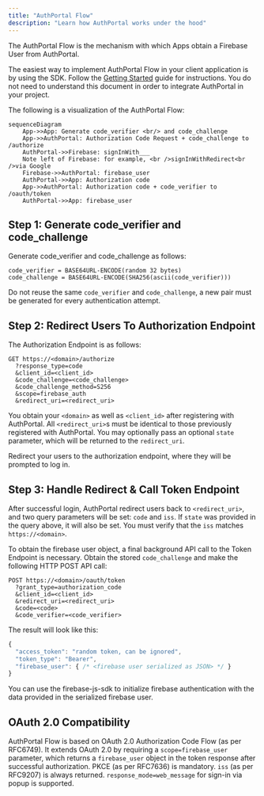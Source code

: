 ```yaml
---
title: "AuthPortal Flow"
description: "Learn how AuthPortal works under the hood"
---
```


The AuthPortal Flow is the mechanism with which Apps obtain a Firebase User from AuthPortal.

The easiest way to implement AuthPortal Flow in your client application is by using the SDK. Follow the [Getting Started](./GettingStarted.md) guide for instructions. You do not need to understand this document in order to integrate AuthPortal in your project.

The following is a visualization of the AuthPortal Flow:

```mermaid
sequenceDiagram
    App->>App: Generate code_verifier <br/> and code_challenge
    App->>AuthPortal: Authorization Code Request + code_challenge to /authorize
    AuthPortal->>Firebase: signInWith___
    Note left of Firebase: for example, <br />signInWithRedirect<br />via Google
    Firebase->>AuthPortal: firebase_user
    AuthPortal->>App: Authorization code
    App->>AuthPortal: Authorization code + code_verifier to /oauth/token
    AuthPortal->>App: firebase_user
```

## Step 1: Generate code_verifier and code_challenge

Generate code_verifier and code_challenge as follows:

```
code_verifier = BASE64URL-ENCODE(random 32 bytes)
code_challenge = BASE64URL-ENCODE(SHA256(ascii(code_verifier)))
```

Do not reuse the same `code_verifier` and `code_challenge`, a new pair must be generated for every authentication attempt.

## Step 2: Redirect Users To Authorization Endpoint

The Authorization Endpoint is as follows:

```
GET https://<domain>/authorize
  ?response_type=code
  &client_id=<client_id>
  &code_challenge=<code_challenge>
  &code_challenge_method=S256
  &scope=firebase_auth
  &redirect_uri=<redirect_uri>
```

You obtain your `<domain>` as well as `<client_id>` after registering with AuthPortal. All `<redirect_uri>`s must be identical to those previously registered with AuthPortal. You may optionally pass an optional `state` parameter, which will be returned to the `redirect_uri`.

Redirect your users to the authorization endpoint, where they will be prompted to log in.

## Step 3: Handle Redirect & Call Token Endpoint

After successful login, AuthPortal redirect users back to `<redirect_uri>`, and two query parameters will be set: `code` and `iss`. If `state` was provided in the query above, it will also be set. You must verify that the `iss` matches `https://<domain>`.

To obtain the firebase user object, a final background API call to the Token Endpoint is necessary. Obtain the stored `code_challenge` and make the following HTTP POST API call:

```
POST https://<domain>/oauth/token
  ?grant_type=authorization_code
  &client_id=<client_id>
  &redirect_uri=<redirect_uri>
  &code=<code>
  &code_verifier=<code_verifier>
```

The result will look like this:

```js
{
  "access_token": "random token, can be ignored",
  "token_type": "Bearer",
  "firebase_user": { /* <firebase user serialized as JSON> */ }
}
```

You can use the firebase-js-sdk to initialize firebase authentication with the data provided in the serialized firebase user.

## OAuth 2.0 Compatibility

AuthPortal Flow is based on OAuth 2.0 Authorization Code Flow (as per RFC6749). It extends OAuth 2.0 by requiring a `scope=firebase_user` parameter, which returns a `firebase_user` object in the token response after successful authorization. PKCE (as per RFC7636) is mandatory. `iss` (as per RFC9207) is always returned. `response_mode=web_message` for sign-in via popup is supported.
